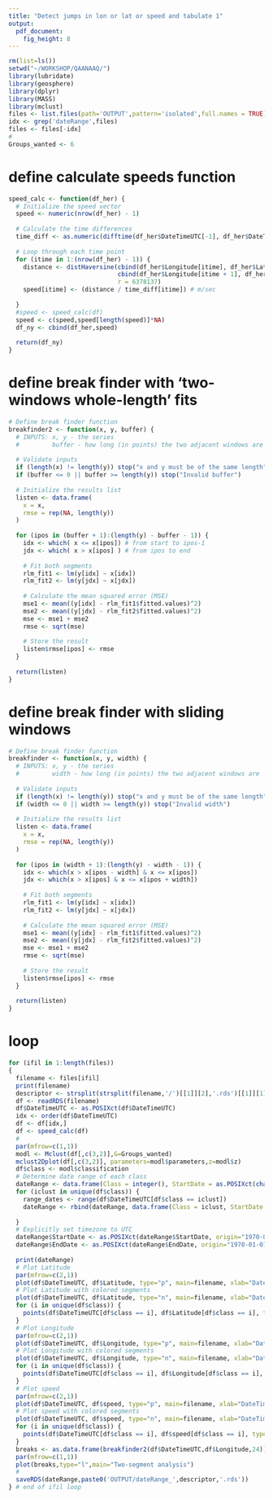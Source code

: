 ```yaml
---
title: "Detect jumps in lon or lat or speed and tabulate 1"
output: 
  pdf_document: 
    fig_height: 8
---
```




```r
rm(list=ls())
setwd("~/WORKSHOP/QAANAAQ/")
library(lubridate)
library(geosphere) 
library(dplyr)
library(MASS)
library(mclust)
files <- list.files(path='OUTPUT',pattern='isolated',full.names = TRUE)
idx <- grep('dateRange',files)
files <- files[-idx]
#
Groups_wanted <- 6
```

# define calculate speeds function
```r
speed_calc <- function(df_her) {
  # Initialize the speed vector
  speed <- numeric(nrow(df_her) - 1)
  
  # Calculate the time differences
  time_diff <- as.numeric(difftime(df_her$DateTimeUTC[-1], df_her$DateTimeUTC[-nrow(df_her)], units = "secs"))
  
  # Loop through each time point
  for (itime in 1:(nrow(df_her) - 1)) {
    distance <- distHaversine(cbind(df_her$Longitude[itime], df_her$Latitude[itime]),
                              cbind(df_her$Longitude[itime + 1], df_her$Latitude[itime + 1]),
                              r = 6378137)
    speed[itime] <- (distance / time_diff[itime]) # m/sec
    
  }
  #speed <- speed_calc(df)
  speed <- c(speed,speed[length(speed)]*NA)
  df_ny <- cbind(df_her,speed)
  
  return(df_ny)
}
```


# define break finder with 'two-windows whole-length' fits
```r
# Define break finder function
breakfinder2 <- function(x, y, buffer) {
  # INPUTS: x, y - the series
  #         buffer - how long (in points) the two adjacent windows are
  
  # Validate inputs
  if (length(x) != length(y)) stop("x and y must be of the same length")
  if (buffer <= 0 || buffer >= length(y)) stop("Invalid buffer")
  
  # Initialize the results list
  listen <- data.frame(
    x = x,
    rmse = rep(NA, length(y))
  )
  
  for (ipos in (buffer + 1):(length(y) - buffer - 1)) {
    idx <- which( x <= x[ipos]) # from start to ipos-1
    jdx <- which( x > x[ipos] ) # from ipos to end
    
    # Fit both segments
    rlm_fit1 <- lm(y[idx] ~ x[idx])
    rlm_fit2 <- lm(y[jdx] ~ x[jdx])
    
    # Calculate the mean squared error (MSE)
    mse1 <- mean((y[idx] - rlm_fit1$fitted.values)^2)
    mse2 <- mean((y[jdx] - rlm_fit2$fitted.values)^2)
    mse <- mse1 + mse2
    rmse <- sqrt(mse)
    
    # Store the result
    listen$rmse[ipos] <- rmse
  }
  
  return(listen)
}
```

# define break finder with sliding windows
```r
# Define break finder function
breakfinder <- function(x, y, width) {
  # INPUTS: x, y - the series
  #         width - how long (in points) the two adjacent windows are
  
  # Validate inputs
  if (length(x) != length(y)) stop("x and y must be of the same length")
  if (width <= 0 || width >= length(y)) stop("Invalid width")
  
  # Initialize the results list
  listen <- data.frame(
    x = x,
    rmse = rep(NA, length(y))
  )
  
  for (ipos in (width + 1):(length(y) - width - 1)) {
    idx <- which(x > x[ipos - width] & x <= x[ipos])
    jdx <- which(x > x[ipos] & x <= x[ipos + width])
    
    # Fit both segments
    rlm_fit1 <- lm(y[idx] ~ x[idx])
    rlm_fit2 <- lm(y[jdx] ~ x[jdx])
    
    # Calculate the mean squared error (MSE)
    mse1 <- mean((y[idx] - rlm_fit1$fitted.values)^2)
    mse2 <- mean((y[jdx] - rlm_fit2$fitted.values)^2)
    mse <- mse1 + mse2
    rmse <- sqrt(mse)
    
    # Store the result
    listen$rmse[ipos] <- rmse
  }
  
  return(listen)
}
```


# loop
```r

for (ifil in 1:length(files))
{
  filename <- files[ifil]
  print(filename)
  descriptor <- strsplit(strsplit(filename,'/')[[1]][2],'.rds')[[1]][1]
  df <- readRDS(filename)
  df$DateTimeUTC <- as.POSIXct(df$DateTimeUTC)
  idx <- order(df$DateTimeUTC)
  df <- df[idx,]
  df <- speed_calc(df)
  #
  par(mfrow=c(1,1))
  modl <- Mclust(df[,c(3,2)],G=Groups_wanted)
  mclust2Dplot(df[,c(3,2)], parameters=modl$parameters,z=modl$z)
  df$class <- modl$classification
  # Determine date range of each class
  dateRange <- data.frame(Class = integer(), StartDate = as.POSIXct(character()), EndDate = as.POSIXct(character()), stringsAsFactors = FALSE)
  for (iclust in unique(df$class)) {
    range_dates <- range(df$DateTimeUTC[df$class == iclust])
    dateRange <- rbind(dateRange, data.frame(Class = iclust, StartDate = range_dates[1], EndDate = range_dates[2], N = length(which(df$class == iclust))))
    
  }
  # Explicitly set timezone to UTC
  dateRange$StartDate <- as.POSIXct(dateRange$StartDate, origin="1970-01-01", tz = "UTC")
  dateRange$EndDate <- as.POSIXct(dateRange$EndDate, origin="1970-01-01", tz = "UTC")
  
  print(dateRange)
  # Plot Latitude
  par(mfrow=c(2,1))
  plot(df$DateTimeUTC, df$Latitude, type="p", main=filename, xlab="DateTimeUTC", ylab="Latitude",pch=19,cex=0.3)
  # Plot Latitude with colored segments
  plot(df$DateTimeUTC, df$Latitude, type="n", main=filename, xlab="DateTimeUTC", ylab="Latitude",pch=19,cex=0.3)
  for (i in unique(df$class)) {
    points(df$DateTimeUTC[df$class == i], df$Latitude[df$class == i], type="p", col=i,pch=19,cex=0.3)
  }
  # Plot Longitude
  par(mfrow=c(2,1))
  plot(df$DateTimeUTC, df$Longitude, type="p", main=filename, xlab="DateTimeUTC", ylab="Longitude",pch=19,cex=0.3)
  # Plot Longitude with colored segments
  plot(df$DateTimeUTC, df$Longitude, type="n", main=filename, xlab="DateTimeUTC", ylab="Longitude",pch=19,cex=0.3)
  for (i in unique(df$class)) {
    points(df$DateTimeUTC[df$class == i], df$Longitude[df$class == i], type="p", col=i,pch=19,cex=0.3)
  }
  # Plot speed
  par(mfrow=c(2,1))
  plot(df$DateTimeUTC, df$speed, type="p", main=filename, xlab="DateTimeUTC", ylab="speed", pch=19, cex=0.3, log='y')
  # Plot speed with colored segments
  plot(df$DateTimeUTC, df$speed, type="n", main=filename, xlab="DateTimeUTC", ylab="speed",pch=19,cex=0.3, log='y')
  for (i in unique(df$class)) {
    points(df$DateTimeUTC[df$class == i], df$speed[df$class == i], type="p", col=i,pch=19,cex=0.3)
  }
  breaks <- as.data.frame(breakfinder2(df$DateTimeUTC,df$Longitude,24))
  par(mfrow=c(1,1))
  plot(breaks,type="l",main="Two-segment analysis")
  #
  saveRDS(dateRange,paste0('OUTPUT/dateRange_',descriptor,'.rds'))
} # end of ifil loop
```


